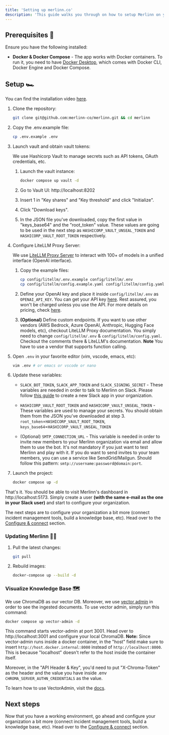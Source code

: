 ```yaml
---
title: 'Setting up merlinn.co'
description: 'This guide walks you through on how to setup Merlinn on your machine.'
---
```


## Prerequisites 📜

Ensure you have the following installed:

- **Docker & Docker Compose** - The app works with Docker containers. To run it, you need to have [Docker Desktop](https://docs.docker.com/desktop/), which comes with Docker CLI, Docker Engine and Docker Compose.
<!-- - **Ngrok** - Ngrok allows you to open HTTPS tunnel to your local machine. This is needed in order to get events from PagerDuty/Opsgenie. Install ngrok cli and create an account (see [here](https://ngrok.com/)). -->

## Setup 🏎️

You can find the installation video [here](https://www.loom.com/share/1f562cb067364517b1c1e7bf7f789db7?sid=8ea35183-893e-4e74-b450-c3e2e1cc1f11).

1. Clone the repository:

   ```bash
   git clone git@github.com:merlinn-co/merlinn.git && cd merlinn
   ```

2. Copy the .env.example file:

   ```bash
   cp .env.example .env
   ```

3. Launch vault and obtain vault tokens:

   We use Hashicorp Vault to manage secrets such as API tokens, OAuth credentials, etc.

   1. Launch the vault instance:

      ```bash
      docker compose up vault -d
      ```

   2. Go to Vault UI: http://localhost:8202
   3. Insert 1 in "Key shares" and "Key threshold" and click "Initialize".
   4. Click "Download keys".
   5. In the JSON file you've downloaded, copy the first value in "keys_base64" and the "root_token" value. These values are going to be used in the next step as `HASHICORP_VAULT_UNSEAL_TOKEN` and `HASHICORP_VAULT_ROOT_TOKEN` respectively.

4. Configure LiteLLM Proxy Server:

   We use [LiteLLM Proxy Server](https://docs.litellm.ai/docs/simple_proxy) to interact with 100+ of models in a unified interface (OpenAI interface).

   1. Copy the example files:

      ```bash
      cp config/litellm/.env.example config/litellm/.env
      cp config/litellm/config.example.yaml config/litellm/config.yaml
      ```

   2. Define your OpenAI key and place it inside `config/litellm/.env` as `OPENAI_API_KEY`. You can get your API key [here](https://platform.openai.com/api-keys). Rest assured, you won't be charged unless you use the API. For more details on pricing, check [here](https://openai.com/pricing).

   3. **(Optional)** Define custom endpoints. If you want to use other vendors (AWS Bedrock, Azure OpenAI, Anthropic, Hugging Face models, etc), checkout LiteLLM Proxy documentation. You simply need to change `config/litellm/.env` & `config/litellm/config.yaml`. Checkout the comments there & LiteLLM's documentation. **Note** You have to use a vendor that supports function calling.

5. Open `.env` in your favorite editor (vim, vscode, emacs, etc):

   ```bash
   vim .env # or emacs or vscode or nano
   ```

6. Update these variables:

   - `SLACK_BOT_TOKEN`, `SLACK_APP_TOKEN` and `SLACK_SIGNING_SECRET` - These variables are needed in order to talk to Merlinn on Slack. Please follow [this guide](https://github.com/merlinn-co/merlinn/tree/main/config/slack/README.md) to create a new Slack app in your organization.

   - `HASHICORP_VAULT_ROOT_TOKEN` and `HASHICORP_VAULT_UNSEAL_TOKEN` - These variables are used to manage your secrets. You should obtain them from the JSON you've downloaded at step 3. `root_token`=`HASHICORP_VAULT_ROOT_TOKEN`, `keys_base64`=`HASHICORP_VAULT_UNSEAL_TOKEN`

   - (Optional) `SMTP_CONNECTION_URL` - This variable is needed in order to invite new members to your Merlinn organization via email and allow them to use the bot. It's not mandatory if you just want to test Merlinn and play with it. If you do want to send invites to your team members, you can use a service like SendGrid/Mailgun. Should follow this pattern: `smtp://username:password@domain:port`.

7. Launch the project:
   ```bash
   docker compose up -d
   ```

That's it. You should be able to visit Merlinn's dashboard in http://localhost:5173.
Simply create a user **(with the same e-mail as the one in your Slack user)** and start to configure your organization.

The next steps are to configure your organization a bit more (connect incident management tools, build a knowledge base, etc). Head over to the [Configure & connect](../02-Getting%20started/02-Configure%20&%20connect.md) section.

### Updating Merlinn 🧙‍♂️

1. Pull the latest changes:

   ```bash
   git pull
   ```

2. Rebuild images:

   ```bash
   docker-compose up --build -d
   ```

### Visualize Knowledge Base 🗺️

We use ChromaDB as our vector DB. Moreover, we use [vector admin](https://vectoradmin.com/) in order to see the ingested documents. To use vector admin, simply run this command:

```bash
docker compose up vector-admin -d
```

This command starts vector-admin at port 3001. Head over to http://localhost:3001 and configure your local ChromaDB. **Note:** Since vector-admin runs inside a docker container, in the "host" field make sure to insert `http://host.docker.internal:8000` instead of `http://localhost:8000`. This is because "localhost" doesn't refer to the host inside the container itself.

Moreover, in the "API Header & Key", you'd need to put "X-Chroma-Token" as the header and the value you have inside .env `CHROMA_SERVER_AUTHN_CREDENTIALS` as the value.

To learn how to use VectorAdmin, visit the [docs](https://github.com/Mintplex-Labs/vector-admin).

## Next steps

Now that you have a working environment, go ahead and configure your organization a bit more (connect incident management tools, build a knowledge base, etc). Head over to the [Configure & connect](./02-Configure%20&%20connect.md) section.